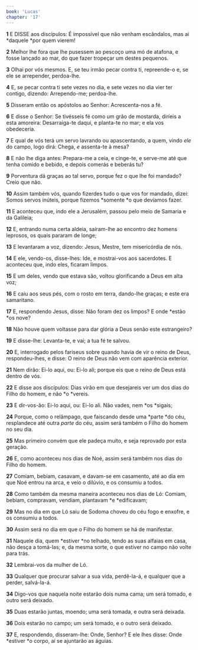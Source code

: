 ```yaml
---
book: 'Lucas'
chapter: '17'
---
```


**1** E DISSE aos discípulos: É impossível que não venham escândalos, mas ai *daquele *por quem vierem!

**2** Melhor lhe fora que lhe pusessem ao pescoço uma mó de atafona, e fosse lançado ao mar, do que fazer tropeçar um destes pequenos.

**3** Olhai por vós mesmos. E, se teu irmão pecar contra ti, repreende-o e, se ele se arrepender, perdoa-lhe.

**4** E, se pecar contra ti sete vezes no dia, e sete vezes no dia vier ter contigo, dizendo: Arrependo-me; perdoa-lhe.

**5** Disseram então os apóstolos ao Senhor: Acrescenta-nos a fé.

**6** E disse o Senhor: Se tivésseis fé como um grão de mostarda, diríeis a esta amoreira: Desarraiga-te daqui, e planta-te no mar; e ela vos obedeceria.

**7** E qual de vós terá um servo lavrando ou apascentando, a quem, vindo _ele_ do campo, logo dirá: Chega, _e_ assenta-te à mesa?

**8** E não lhe diga antes: Prepara-me a ceia, e cinge-te, e serve-me até que tenha comido e bebido, e depois comerás e beberás tu?

**9** Porventura dá graças ao tal servo, porque fez o que lhe foi mandado? Creio que não.

**10** Assim também vós, quando fizerdes tudo o que vos for mandado, dizei: Somos servos inúteis, porque fizemos *somente *o que devíamos fazer.

**11** E aconteceu que, indo ele a Jerusalém, passou pelo meio de Samaria e da Galileia;

**12** E, entrando numa certa aldeia, saíram-lhe ao encontro dez homens leprosos, os quais pararam de longe;

**13** E levantaram a voz, dizendo: Jesus, Mestre, tem misericórdia de nós.

**14** E ele, vendo-os, disse-lhes: Ide, e mostrai-vos aos sacerdotes. E aconteceu que, indo eles, ficaram limpos.

**15** E um deles, vendo que estava são, voltou glorificando a Deus em alta voz;

**16** E caiu aos seus pés, com o rosto em terra, dando-lhe graças; e este era samaritano.

**17** E, respondendo Jesus, disse: Não foram dez os limpos? E onde *estão *os nove?

**18** Não houve quem voltasse para dar glória a Deus senão este estrangeiro?

**19** E disse-lhe: Levanta-te, e vai; a tua fé te salvou.

**20** E, interrogado pelos fariseus sobre quando havia de vir o reino de Deus, respondeu-lhes, e disse: O reino de Deus não vem com aparência exterior.

**21** Nem dirão: Ei-lo aqui, ou: Ei-lo ali; porque eis que o reino de Deus está dentro de vós.

**22** E disse aos discípulos: Dias virão em que desejareis ver um dos dias do Filho do homem, e não *o *vereis.

**23** E dir-vos-ão: Ei-lo aqui, ou: Ei-lo ali. Não vades, nem *os *sigais;

**24** Porque, como o relâmpago, que faiscando desde uma *parte *do céu, resplandece até outra _parte_ do céu, assim será também o Filho do homem no seu dia.

**25** Mas primeiro convém que ele padeça muito, e seja reprovado por esta geração.

**26** E, como aconteceu nos dias de Noé, assim será também nos dias do Filho do homem.

**27** Comiam, bebiam, casavam, e davam-se em casamento, até ao dia em que Noé entrou na arca, e veio o dilúvio, e os consumiu a todos.

**28** Como também da mesma maneira aconteceu nos dias de Ló: Comiam, bebiam, compravam, vendiam, plantavam *e *edificavam;

**29** Mas no dia em que Ló saiu de Sodoma choveu do céu fogo e enxofre, e os consumiu a todos.

**30** Assim será no dia em que o Filho do homem se há de manifestar.

**31** Naquele dia, quem *estiver *no telhado, tendo as suas alfaias em casa, não desça a tomá-las; e, da mesma sorte, o que estiver no campo não volte para trás.

**32** Lembrai-vos da mulher de Ló.

**33** Qualquer que procurar salvar a sua vida, perdê-la-á, e qualquer que a perder, salvá-la-á.

**34** Digo-vos que naquela noite estarão dois numa cama; um será tomado, e outro será deixado.

**35** Duas estarão juntas, moendo; uma será tomada, e outra será deixada.

**36** Dois estarão no campo; um será tomado, e o outro será deixado.

**37** E, respondendo, disseram-lhe: Onde, Senhor? E ele lhes disse: Onde *estiver *o corpo, aí se ajuntarão as águias.
